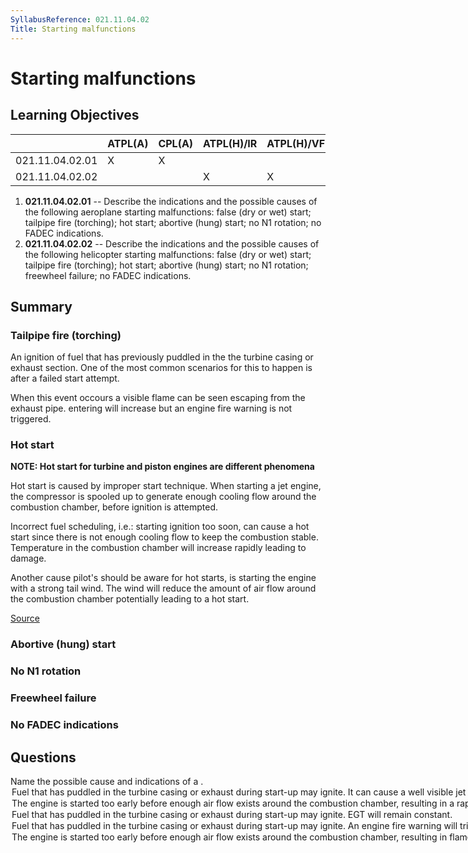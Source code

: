 ```yaml
---
SyllabusReference: 021.11.04.02
Title: Starting malfunctions
---
```


# Starting malfunctions

## Learning Objectives

|                 | ATPL(A) | CPL(A) | ATPL(H)/IR | ATPL(H)/VFR | CPL(H) | IR  | CBIR(A) |
| --------------- | ------- | ------ | ---------- | ----------- | ------ | --- | ------- |
| 021.11.04.02.01 | X       | X      |            |             |        |     |         |
| 021.11.04.02.02 |         |        | X          | X           | X      |     |         |

1. **021.11.04.02.01** -- Describe the indications and the possible causes of
   the following aeroplane starting malfunctions: false (dry or wet) start;
   tailpipe fire (torching); hot start; abortive (hung) start; no N1 rotation;
   no FADEC indications.
2. **021.11.04.02.02** -- Describe the indications and the possible causes of
   the following helicopter starting malfunctions: false (dry or wet) start;
   tailpipe fire (torching); hot start; abortive (hung) start; no N1 rotation;
   freewheel failure; no FADEC indications.

## Summary

### Tailpipe fire (torching)

An ignition of fuel that has previously puddled in the the turbine casing or
exhaust section. One of the most common scenarios for this to happen is after a
failed start attempt.

When this event occours a visible flame can be seen escaping from the exhaust
pipe. entering will increase but an engine fire warning is not triggered.

### Hot start

**NOTE: Hot start for turbine and piston engines are different phenomena**

Hot start is caused by improper start technique. When starting a jet engine, the
compressor is spooled up to generate enough cooling flow around the combustion
chamber, before ignition is attempted.

Incorrect fuel scheduling, i.e.: starting ignition too soon, can cause a hot
start since there is not enough cooling flow to keep the combustion stable.
Temperature in the combustion chamber will increase rapidly leading to damage.

Another cause pilot's should be aware for hot starts, is starting the engine
with a strong tail wind. The wind will reduce the amount of air flow around the
combustion chamber potentially leading to a hot start.

[Source](https://en.wikipedia.org/wiki/Hot_start)

### Abortive (hung) start

### No N1 rotation

### Freewheel failure

### No FADEC indications

## Questions

<Question variant="definition" id="gLGNk66rD2" lo="021.11.04.02.01">
  <Text variant="oneCorrect">
    Name the possible cause and indications of a <Subject />.
  </Text>
  <Option id="gLGNk66rD2-1" subject="tailpipe fire">
    Fuel that has puddled in the turbine casing or exhaust during start-up may
    ignite. It can cause a well visible jet flame from the reward side of the
    engine
  </Option>
  <Option id="gLGNk66rD2-4" subject="hot start">
    The engine is started too early before enough air flow exists around the
    combustion chamber, resulting in a rapid increase of EGT beyond limits.
  </Option>
  <Option
    id="gLGNk66rD2-2"
    why="Describes a tailpipe fire, however, EGT will increase, not remain constant."
  >
    Fuel that has puddled in the turbine casing or exhaust during start-up may
    ignite. EGT will remain constant.
  </Option>
  <Option
    id="gLGNk66rD2-3"
    why="Describes a tailpipe fire, however, an engine fire alarm is not usually triggered."
  >
    Fuel that has puddled in the turbine casing or exhaust during start-up may
    ignite. An engine fire warning will trigger in the cockpit.
  </Option>
  <Option
    id="gLGNk66rD2-15"
    why="describe a hot start, except that in a hot start the engine does not flame out."
  >
    The engine is started too early before enough air flow exists around the
    combustion chamber, resulting in flameout and engine shutdown
  </Option>
</Question>
